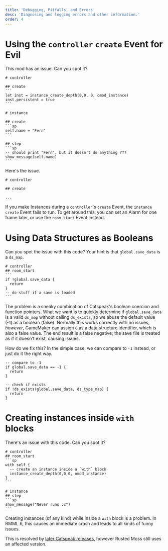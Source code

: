 ```yaml
---
title: 'Debugging, Pitfalls, and Errors'
desc: 'Diagnosing and logging errors and other information.'
order: 4
---
```


# Using the `controller` `create` Event for Evil

This mod has an issue. Can you spot it?

````rmml
# controller

## create
```
let inst = instance_create_depth(0,0, 0, omod_instance)
inst.persistent = true
```

# instance

## create
```sp
self.name = "Fern"
```

## step
```sp
-- should print "Fern", but it doesn't do anything ???
show_message(self.name)
```
````

Here's the issue.

```rmml {3}
# controller

## create

...
```

If you make Instances during a `controller`'s `create` Event, the `instance` `create` Event fails to run. To get around this, you can set an Alarm for one frame later, or use the `room_start` Event instead.

# Using Data Structures as Booleans

Can you spot the issue with this code? Your hint is that `global.save_data` is a `ds_map`.

````rmml
# controller
## room_start
```
if !global.save_data {
  return
}
-- do stuff if a save is loaded
```
````

The problem is a sneaky combination of Catspeak's boolean coercion and function pointers. What we want is to quickly determine if `global.save_data` is a valid `ds_map` without calling `ds_exists`, so we abuse the default value (-1) as a boolean (false). Normally this works correctly with no issues, *however*, GameMaker can assign `0` as a data structure identifier, which is also a false value. The end result is a false negative; the save file is treated as if it doesn't exist, causing issues.

How do we fix this? In the simple case, we can compare to `-1` instead, or just do it the right way.

```sp
-- compare to -1
if global.save_data == -1 {
  return
}

-- check if exists
if !ds_exists(global.save_data, ds_type_map) {
  return
}
```

# Creating instances inside `with` blocks

There's an issue with this code. Can you spot it?

````rmml
# controller
## room_start
```sp
with self {
  -- create an instance inside a `with` block
  instance_create_depth(0,0,0, omod_instance)
}
```

# instance
## step
```sp
show_message("Never runs :c")
```
````

Creating instances (of any kind) while inside a `with` block is a problem. In RMML 6, this causes an immediate crash and leads to all kinds of funny issues.

This is resolved by [later Catspeak releases](https://github.com/katsaii/catspeak-lang/issues/145), however Rusted Moss still uses an affected version.
